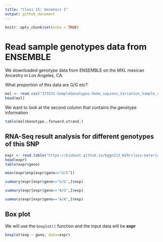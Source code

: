 ```yaml
---
title: "Class 15: Genomics I"
output: github_document
---
```


```r
knitr::opts_chunk$set(echo = TRUE)

```


# Read sample genotypes data from ENSEMBLE

We downloaded genotype data from ENSEMBLE on the MXL mexican Ancestry in Los Angeles, CA.

What proportion of this data are G/G etc?

```r
mxl <- read.csv("373531-SampleGenotypes-Homo_sapiens_Variation_Sample_rs8067378.csv")
head(mxl)
```

We want to look at the second column that contains the genotype information
```r
table(mxl$Genotype..forward.strand.)
```

## RNA-Seq result analysis for different genotypes of this SNP
```r
expr <- read.table("https://bioboot.github.io/bggn213_W20/class-material/rs8067378_ENSG00000172057.6.txt")
head(expr)
table(expr$geno)
```

```r
mean(expr$exp[expr$geno=="G/G"])

summary(expr[expr$geno=="G/G",]$exp)

summary(expr[expr$geno=="A/G",]$exp)

summary(expr[expr$geno=="A/A",]$exp)

```

## Box plot

We will use the `boxplot()` function and the input data will be **expr**
```r
boxplot(exp ~ geno, data=expr)
```

